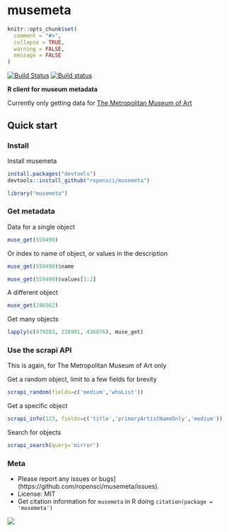musemeta
=======

```r
knitr::opts_chunk$set(
  comment = "#>",
  collapse = TRUE,
  warning = FALSE, 
  message = FALSE
)
```

[![Build Status](https://api.travis-ci.org/ropensci/musemeta.png)](https://travis-ci.org/ropensci/musemeta)
[![Build status](https://ci.appveyor.com/api/projects/status/y3tefs9xb6pmql36/branch/master?svg=true)](https://ci.appveyor.com/project/sckott/musemeta/branch/master)

**R client for museum metadata**

Currently only getting data for [The Metropolitan Museum of Art](http://www.metmuseum.org/)

## Quick start

### Install

Install musemeta

```r
install.packages("devtools")
devtools::install_github("ropensci/musemeta")
```

```r
library("musemeta")
```

### Get metadata

Data for a single object

```r
muse_get(559490)
```

Or index to name of object, or values in the description

```r
muse_get(559490)$name
```

```r
muse_get(559490)$values[1:2]
```

A different object

```r
muse_get(246562)
```

Get many objects

```r
lapply(c(479283, 228901, 436876), muse_get)
```


### Use the scrapi API

This is again, for The Metropolitan Museum of Art only 

Get a random object, limit to a few fields for brevity

```r
scrapi_random(fields=c('medium','whoList'))
```

Get a specific object

```r
scrapi_info(123, fields=c('title','primaryArtistNameOnly','medium'))
```

Search for objects

```r
scrapi_search(query='mirror')
```


### Meta

* Please report any issues or bugs](https://github.com/ropensci/musemeta/issues).
* License: MIT
* Get citation information for `musemeta` in R doing `citation(package = 'musemeta')`

[![](http://ropensci.org/public_images/github_footer.png)](http://ropensci.org)
